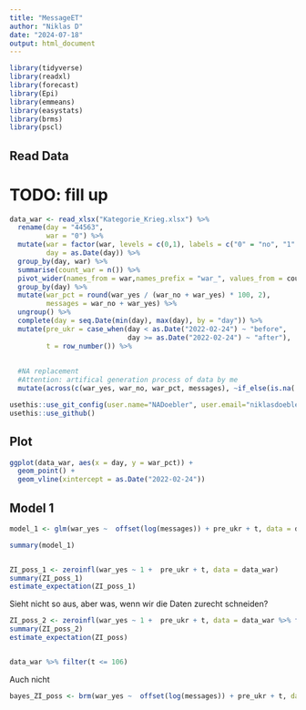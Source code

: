 ```yaml
---
title: "MessageET"
author: "Niklas D"
date: "2024-07-18"
output: html_document
---
```


```r
library(tidyverse)
library(readxl)
library(forecast)
library(Epi)
library(emmeans)
library(easystats)
library(brms)
library(pscl)
```

## Read Data
# TODO: fill up
```r
data_war <- read_xlsx("Kategorie_Krieg.xlsx") %>% 
  rename(day = "44563",
         war = "0") %>% 
  mutate(war = factor(war, levels = c(0,1), labels = c("0" = "no", "1" = "yes")),
         day = as.Date(day)) %>% 
  group_by(day, war) %>% 
  summarise(count_war = n()) %>% 
  pivot_wider(names_from = war,names_prefix = "war_", values_from = count_war, values_fill = 0) %>% 
  group_by(day) %>% 
  mutate(war_pct = round(war_yes / (war_no + war_yes) * 100, 2),
         messages = war_no + war_yes) %>% 
  ungroup() %>% 
  complete(day = seq.Date(min(day), max(day), by = "day")) %>% 
  mutate(pre_ukr = case_when(day < as.Date("2022-02-24") ~ "before",
                             day >= as.Date("2022-02-24") ~ "after"),
         t = row_number()) %>% 
  
  
  #NA replacement
  #Attention: artifical generation process of data by me 
  mutate(across(c(war_yes, war_no, war_pct, messages), ~if_else(is.na(.), 0,. )))

usethis::use_git_config(user.name="NADoebler", user.email="niklasdoebler@hotmail.de")
usethis::use_github()
```


## Plot

```r
ggplot(data_war, aes(x = day, y = war_pct)) +
  geom_point() +
  geom_vline(xintercept = as.Date("2022-02-24"))
```

## Model 1
```r
model_1 <- glm(war_yes ~  offset(log(messages)) + pre_ukr + t, data = data_war, family = poisson)

summary(model_1)


ZI_poss_1 <- zeroinfl(war_yes ~ 1 +  pre_ukr + t, data = data_war)
summary(ZI_poss_1)
estimate_expectation(ZI_poss_1)

```
Sieht nicht so aus, aber was, wenn wir die Daten zurecht schneiden?


```r
ZI_poss_2 <- zeroinfl(war_yes ~ 1 +  pre_ukr + t, data = data_war %>% filter(t <= 94))
summary(ZI_poss_2)
estimate_expectation(ZI_poss)


data_war %>% filter(t <= 106)
```
Auch nicht


```r
bayes_ZI_poss <- brm(war_yes ~  offset(log(messages)) + pre_ukr + t, data = data_war, family = "zero_inflated_poisson", file = "ZI_poission_war")
```


